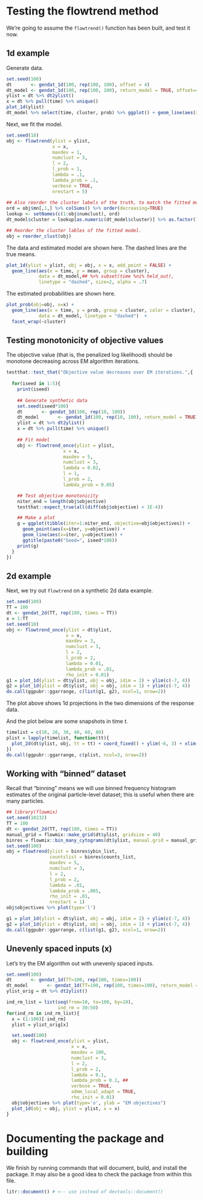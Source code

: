 # Testing the flowtrend method

We're going to assume the `flowtrend()` function has been built, and test it
now.

## 1d example {#1d-example}


Generate data.

```r
set.seed(100)
dt       <- gendat_1d(100, rep(100, 100), offset = 4)
dt_model <- gendat_1d(100, rep(100, 100), return_model = TRUE, offset=4)
ylist = dt %>% dt2ylist()
x = dt %>% pull(time) %>% unique()
plot_1d(ylist)
dt_model %>% select(time, cluster, prob) %>% ggplot() + geom_line(aes(x=time, y=prob, group=cluster, col = cluster))
```

Next, we fit the model.

```r
set.seed(18)
obj <- flowtrend(ylist = ylist,
                 x = x,
                 maxdev = 1,
                 numclust = 3,
                 l = 2,
                 l_prob = 1,
                 lambda = .1,
                 lambda_prob = .1,
                 verbose = TRUE,
                 nrestart = 5)
 
## Also reorder the cluster labels of the truth, to match the fitted model.
ord = obj$mn[,1,] %>% colSums() %>% order(decreasing=TRUE)
lookup <- setNames(c(1:obj$numclust), ord)
dt_model$cluster = lookup[as.numeric(dt_model$cluster)] %>% as.factor()

## Reorder the cluster lables of the fitted model.
obj = reorder_clust(obj)
```

The data and estimated model are shown here. The dashed lines are the true means.


```r
plot_1d(ylist = ylist, obj = obj, x = x, add_point = FALSE) +
  geom_line(aes(x = time, y = mean, group = cluster),
            data = dt_model,## %>% subset(time %ni% held_out),
            linetype = "dashed", size=2, alpha = .7)
```

The estimated probabilities are shown here.

```r
plot_prob(obj=obj, x=x) +
  geom_line(aes(x = time, y = prob, group = cluster, color = cluster),
            data = dt_model, linetype = "dashed")  +
  facet_wrap(~cluster)
```



## Testing monotonicity of objective values

The objective value (that is, the penalized log likelihood) should be monotone
decreasing across EM algorithm iterations.

<!-- (Note: because the admm is imperfect and stops early sometimes, the objective is -->
<!-- sometimes non-monotone. See the example from a few sections up!) -->

```r
testthat::test_that("Objective value decreases over EM iterations.",{
  
  for(iseed in 1:5){
    print(iseed)
    
    ## Generate synthetic data
    set.seed(iseed*100)
    dt       <- gendat_1d(100, rep(10, 100))
    dt_model       <- gendat_1d(100, rep(10, 100), return_model = TRUE)
    ylist = dt %>% dt2ylist()
    x = dt %>% pull(time) %>% unique()
    
    ## Fit model
    obj <- flowtrend_once(ylist = ylist,
                     x = x,
                     maxdev = 5,
                     numclust = 3,
                     lambda = 0.02,
                     l = 1,
                     l_prob = 2,
                     lambda_prob = 0.05)

    ## Test objective monotonicity
    niter_end = length(obj$objective)
    testthat::expect_true(all(diff(obj$objective) < 1E-4))

    ## Make a plot
    g = ggplot(tibble(iter=1:niter_end, objective=obj$objectives)) +
      geom_point(aes(x=iter, y=objective)) +
      geom_line(aes(x=iter, y=objective)) +
      ggtitle(paste0("Seed=", iseed*100))
    print(g)
  }
})
```

## 2d example {#2d-example}

Next, we try out `flowtrend` on a synthetic 2d data example.

```r
set.seed(100) 
TT = 100
dt <- gendat_2d(TT, rep(100, times = TT))
x = 1:TT
set.seed(10)
obj <- flowtrend_once(ylist = dt$ylist,
                      x = x,
                      maxdev = 3,
                      numclust = 3,
                      l = 2,
                      l_prob = 2,
                      lambda = 0.01,
                      lambda_prob = .01,
                      rho_init = 0.01)
g1 = plot_1d(ylist = dt$ylist, obj = obj, idim = 2) + ylim(c(-7, 4))
g2 = plot_1d(ylist = dt$ylist, obj = obj, idim = 1) + ylim(c(-7, 4))
do.call(ggpubr::ggarrange, c(list(g1, g2), ncol=1, nrow=2))
```

The plot above shows 1d projections in the two dimensions of the response data.

And the plot below are some snapshots in time $t$.

```r
timelist = c(10, 20, 30, 40, 60, 80)
plist = lapply(timelist, function(tt){
  plot_2d(dt$ylist, obj, tt = tt) + coord_fixed() + ylim(-6, 3) + xlim(-6, 3)
})
do.call(ggpubr::ggarrange, c(plist, ncol=3, nrow=2))
```

## Working with "binned" dataset

Recall that "binning" means we will use binned frequency histogram estimates of
the original particle-level dataset; this is useful when there are many
particles. 


```r
## library(flowmix)
set.seed(10232)
TT = 100
dt <- gendat_2d(TT, rep(100, times = TT))
manual_grid = flowmix::make_grid(dt$ylist, gridsize = 40)
binres = flowmix::bin_many_cytograms(dt$ylist, manual.grid = manual_grid)
set.seed(100)
obj = flowtrend(ylist = binres$ybin_list,
                countslist = binres$counts_list,
                maxdev = 5,
                numclust = 3,
                l = 2,
                l_prob = 2,
                lambda = .01,
                lambda_prob = .005,
                rho_init = .01,
                nrestart = 1)
obj$objectives %>% plot(type='l')

g1 = plot_1d(ylist = dt$ylist, obj = obj, idim = 2) + ylim(c(-7, 4))
g2 = plot_1d(ylist = dt$ylist, obj = obj, idim = 1) + ylim(c(-7, 4))
do.call(ggpubr::ggarrange, c(list(g1, g2), ncol=1, nrow=2))
```


## Unevenly spaced inputs (x)

Let's try the EM algorithm out with unevenly spaced inputs.

```r
set.seed(100)
dt       <- gendat_1d(TT=100, rep(100, times=100))
dt_model       <- gendat_1d(TT=100, rep(100, times=100), return_model = TRUE)
ylist_orig = dt %>% dt2ylist()

ind_rm_list = list(seq(from=10, to=100, by=10),
                   ind_rm = 30:50)
for(ind_rm in ind_rm_list){
  x = (1:100)[-ind_rm]
  ylist = ylist_orig[x]

  set.seed(100)
  obj <- flowtrend_once(ylist = ylist, 
                        x = x,
                        maxdev = 100,
                        numclust = 3,
                        l = 2,
                        l_prob = 2,
                        lambda = 0.1,
                        lambda_prob = 0.1, ## 
                        verbose = TRUE,
                        admm_local_adapt = TRUE,
                        rho_init = 0.01)
  obj$objectives %>% plot(type='o', ylab = "EM objectives")
  plot_1d(obj = obj, ylist = ylist, x = x)
}
```



# Documenting the package and building

We finish by running commands that will document, build, and install the
package.  It may also be a good idea to check the package from within this file.

```r
litr::document() # <-- use instead of devtools::document() 
```
